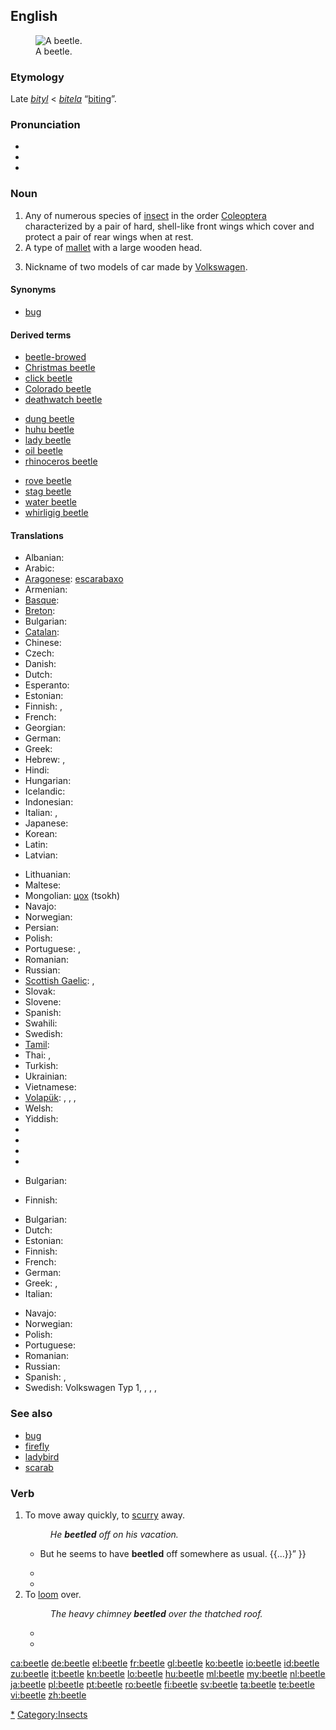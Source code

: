 ==English==
{{wikipedia|dab=beetle (disambiguation)|beetle}}
[[Image:Goliath beetle.jpg|thumb|right|A beetle.]]

===Etymology===
Late {{etyl|enm}} ''[[bityl]]'' < {{etyl|ang}} ''[[bitela]]'' “[[biting]]”.

===Pronunciation===
* {{audio|en-us-beetle.ogg|Audio (US)}}
* {{rhymes|iːtəl}}
* {{homophones|Beatle}}

===Noun===
{{en-noun}}

# Any of numerous species of [[insect]] in the order [[Coleoptera]] characterized by a pair of hard, shell-like front wings which cover and protect a pair of rear wings when at rest.
# A type of [[mallet]] with a large wooden head.
# {{rfd-sense}} <!--capitalised?-->Nickname of two models of car made by [[w:Volkswagen|Volkswagen]].

====Synonyms====
* {{sense|insect}} [[bug]] {{italbrac|U.S. colloquial}}

====Derived terms====
{{rel-top3|from beetle}}
* [[beetle-browed]]
* [[Christmas beetle]]
* [[click beetle]]
* [[Colorado beetle]]
* [[deathwatch beetle]]
{{rel-mid3}}
* [[dung beetle]]
* [[huhu beetle]]
* [[lady beetle]]
* [[oil beetle]]
* [[rhinoceros beetle]]
{{rel-mid3}}
* [[rove beetle]]
* [[stag beetle]]
* [[water beetle]]
* [[whirligig beetle]]
{{rel-bottom}}

====Translations====
{{trans-top|insect}}
* Albanian: {{t+|sq|brumbull|xs=Albanian}}
* Arabic: {{t|ar|خنفساء|f|tr=xunfusā’}}
* [[Aragonese]]: [[escarabaxo]] {{m}}
* Armenian: {{t-|hy|բզեզ|tr=bəzez}}
* [[Basque]]: {{t-|eu|kakalardo|xs=Basque}}
* [[Breton]]: {{t|br|c'hwil|m}}
* Bulgarian: {{t+|bg|бръмбар|m}}
* [[Catalan]]: {{t-|ca|escarabat|m}}
* Chinese: {{zh-tsp|甲蟲|甲虫|jiǎchóng}}
* Czech: {{t-|cs|brouk|m}}
* Danish: {{t-|da|bille|c}}
* Dutch: {{t+|nl|kever|m}}
* Esperanto: {{t-|eo|skarabo|xs=Esperanto}}
* Estonian: {{t-|et|mardikas}}
* Finnish: {{t+|fi|kuoriainen}}, {{t-|fi|koppakuoriainen}}
* French: {{t+|fr|scarabée|m}}
* Georgian: {{t-|ka|ხოჭო|tr=xoč‘o|sc=Geor|xs=Georgian}}
* German: {{t+|de|Käfer|m}}
* Greek: {{t+|el|σκαθάρι|n|tr=skafári}}
* Hebrew: {{t+|he|חיפושית|f|tr=chipushít / khipushít}}, {{t+|he|חִפּוּשִׁית|f}}
* Hindi: {{t|hi|गुबरैला}}
* Hungarian: {{t+|hu|bogár}}
* Icelandic: {{t+|is|bjalla|f}}
* Indonesian: {{t+|id|kumbang|xs=Indonesian}}
* Italian: {{t+|it|scarafaggio|m}}, {{t+|it|scarabeo|m}}
* Japanese: {{t|ja|甲虫|tr=[[kōchū]]}}
* Korean: {{t|ko|갑충|tr=gabchung|sc=Kore}}
* Latin: {{t|la|coleopterum|n}}
* Latvian: {{t-|lv|vabole|f|xs=Latvian}}
{{trans-mid}}
* Lithuanian: {{t+|lt|vabalas|m|xs=Lithuanian}}
* Maltese: {{t|mt|ħanfusa|f}}
* Mongolian: [[цох]] (tsokh)
* Navajo: {{tø|nv|chéłchaaʼ}}
* Norwegian: {{t-|no|bille|m}}
* Persian: {{t+|fa|سوسک|xs=Persian}}
* Polish: {{t+|pl|chrząszcz|m}}
* Portuguese: {{t+|pt|escaravelho|m}}, {{t|pt|besouro|m}}
* Romanian: {{t+|ro|gândac|m}}
* Russian: {{t+|ru|жук|m|tr=žuk}}
* [[Scottish Gaelic]]: {{t|gd|daol|m}}, {{t|gd|daolag|f}}
* Slovak: {{t-|sk|chrobák|m}}
* Slovene: {{t+|sl|hrošč|m}}
* Spanish: {{t-|es|escarabajo|m}}
* Swahili: {{t|sw|mende}}
* Swedish: {{t-|sv|skalbagge|c}}
* [[Tamil]]: {{t|ta|வண்டு|tr=vaṇṭu|sc=Taml}}
* Thai: {{t-|th|แมลง|tr=maelong}}, {{t-|th|แมง|tr=maeng}}
* Turkish: {{t+|tr|böcek}}
* Ukrainian: {{t|uk|жук|m|tr=žuk}}
* Vietnamese: {{t|vi|bọ cánh cứng}}
* [[Volapük]]: {{qualifier|male or female}} {{t|vo|cäf}}, {{qualifier|male}} {{t|vo|hicäf}}, {{qualifier|female}} {{t|vo|jicäf}}, {{qualifier|male or female offspring, young}} {{t|vo|cäfül}}
* Welsh: {{t|cy|chwilen}}
* Yiddish: {{t|yi|דזשוכע|f|tr=dzshukhe|xs=Yiddish}}
* {{trreq|bo}}
* {{trreq|mi}}
* {{trreq|sa}}
* {{trreq|te}}
{{trans-bottom}}

{{trans-top|mallet}}
* Bulgarian: {{t|bg|трамбовка|f}}
{{trans-mid}}
* Finnish: {{t|fi|puunuija}}
{{trans-bottom}}

{{trans-top|Volkswagen car}}
* Bulgarian: {{t+|bg|бръмбар|m}}
* Dutch: {{t|nl|Kever|m}}
* Estonian: {{t|et|põrnikas}}
* Finnish: {{t-|fi|kupla}}
* French: {{t+|fr|Coccinelle|f}}
* German: {{t+|de|Käfer|m}}
* Greek: {{t|el|Σκαραβαίος|m}}, {{t|el|Σκαθάρι}}
* Italian: {{t+|it|maggiolino|m}}
{{trans-mid}}
* Navajo: {{tø|nv|chidí néʼéshtiłí}}
* Norwegian: {{t|no|boble|m|f}}
* Polish: {{t+|pl|garbus|m}}
* Portuguese: {{t-|pt|fusca|f}} {{italbrac|Brazil}}
* Romanian: {{t|ro|broscuţă|f}}
* Russian: {{t|ru|Фольксваген Жук|m|tr=Fol’ksvágen Žuk}}
* Spanish: {{t-|es|escarabajo|m}}, {{t|es|Vocho|m}} {{qualifier|Mexico}}
* Swedish: Volkswagen Typ 1, {{t|sv|folkvagn|c}}, {{t|sv|folka|c}}, {{t|sv|bubbla|c}}, {{t|sv|bagge|c}}
{{trans-bottom}}

===See also===
* [[bug]]
* [[firefly]]
* [[ladybird]]
* [[scarab]]

===Verb===
{{en-verb|beetles|beetling|beetled|beetled}}

# To move away quickly, to [[scurry]] away.
#: ''He '''beetled''' off on his vacation.''
#* {{quote-book
|year=1983
|author={{w|Dorothy L. Sayers}}
|title={{w|Gaudy Night}}
|publisher=Mountaineers Books
|url=http://books.google.com/books?id=fvT2pqW-D2AC
|isbn=978-0-380-01207-7
|page=144
|passage=“{{...}} But he seems to have '''beetled''' off somewhere as usual. {{...}}” <!-- [sic] quotation marks: dialogue -->}}
#* {{quote-book
|year=2003
|author={{w|J. K. Rowling}}
|title={{w|Harry Potter and the Order of the Phoenix}}
|chapter=The Department of Mysteries
|isbn=9780439358064
|page=766
|passage=In the falling darkness Harry saw small collections of lights as they passed over more villages, then a winding road on which a single car was '''beetling''' its way home through the hills. …}}
#* {{quote-book
|year=2005
|author={{w|James Doss}}
|title=The Witch's Tongue
|isbn=9780312991081
|page=178
|passage=Her eyes still closed, his aunt smiled cruelly. “I know what you are dying to say, Bertie. Go ahead—take the cheap shot. I’ll squash you like the nasty little bug you are.” ¶ Thus chastened, the little man '''beetled''' away.}}
# To [[loom]] over.
#: ''The heavy chimney '''beetled''' over the thatched roof.''
#* {{quote-magazine
|year=1858
|author=Dean of Pimlico
|title=A Story for the New Year
|date=January-March
|volume=56 (volume 20 of the second series)
|page=63
|magazine=Dublin University Magazine'' reprinted in Littell's ''Living Age
|publisher=Littell, Son &amp; Company
|url=http://books.google.com/books?id=PGb_CgOGGUoC&dq=beetled&pg=PA63#v=onepage&q=beetled&f=false
|passage=I was indeed gently affected, and shared his fears, remembering well the bulging walls of the old house, and the toppling mass of heavy chimney work which '''beetled''' over the roof, beneath which these poor doves had made their nest.
}}
#* {{quote-book
|year=1941
|author=Chapman Miske
|title=The Thing in the Moonlight
|passage=Impelled by some obscure quest, I ascended a rift or cleft in this '''beetling''' precipice, noting as I did so the black mouths of many fearsome burrows extending from both walls into the depths of the stony plateau.}}

[[Category:Beetles|*]]
[[Category:Insects]]

[[ca:beetle]]
[[de:beetle]]
[[el:beetle]]
[[fr:beetle]]
[[gl:beetle]]
[[ko:beetle]]
[[io:beetle]]
[[id:beetle]]
[[zu:beetle]]
[[it:beetle]]
[[kn:beetle]]
[[lo:beetle]]
[[hu:beetle]]
[[ml:beetle]]
[[my:beetle]]
[[nl:beetle]]
[[ja:beetle]]
[[pl:beetle]]
[[pt:beetle]]
[[ro:beetle]]
[[fi:beetle]]
[[sv:beetle]]
[[ta:beetle]]
[[te:beetle]]
[[vi:beetle]]
[[zh:beetle]]